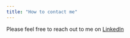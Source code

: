 ```yaml
---
title: "How to contact me"
---
```


Please feel free to reach out to me on [LinkedIn](https://www.linkedin.com/in/belinajang/)
